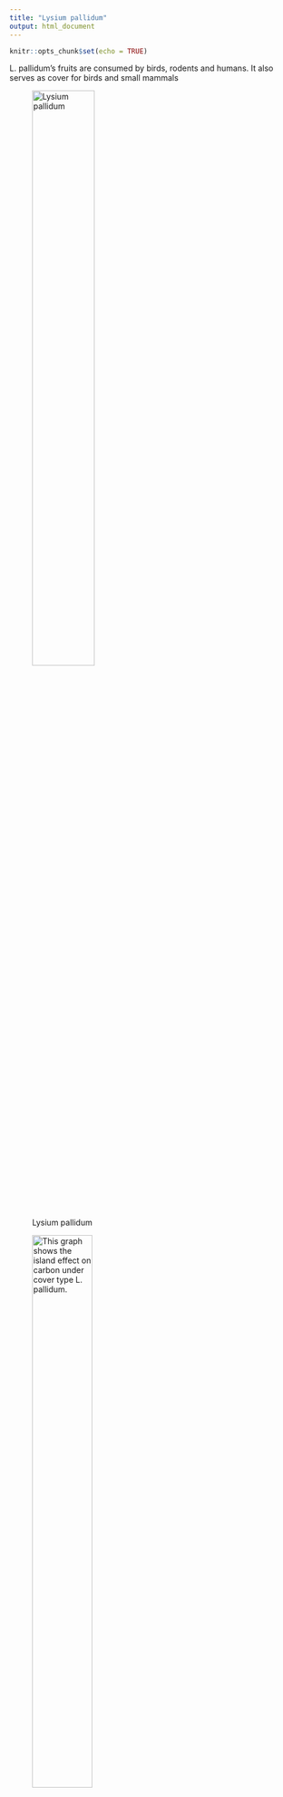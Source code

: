 ```yaml
---
title: "Lysium pallidum"
output: html_document
---
```


```r
knitr::opts_chunk$set(echo = TRUE)
```
L. pallidum's fruits are consumed by birds, rodents and humans. It also serves as cover for birds and small mammals

![Lysium pallidum](pallidum.jpg){#id .class width=51% height=51%}



![This graph shows the island effect on carbon under cover type L. pallidum. ](INSPLYPA_mgCgsoil.png){#id .class width=50% height=50%}

![This graph shows the island effect on nitrogen under cover type Lysium pallidum](INSPLYPA_mgNgsoil.png){#id .class width=50% height=50%}